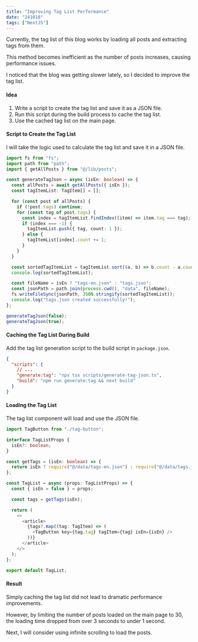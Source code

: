```yaml
---
title: "Improving Tag List Performance"
date: "241018"
tags: ["NextJS"]
---
```


Currently, the tag list of this blog works by loading all posts and extracting tags from them.

This method becomes inefficient as the number of posts increases, causing performance issues.

I noticed that the blog was getting slower lately, so I decided to improve the tag list.

#### Idea

1. Write a script to create the tag list and save it as a JSON file.
2. Run this script during the build process to cache the tag list.
3. Use the cached tag list on the main page.

#### Script to Create the Tag List

I will take the logic used to calculate the tag list and save it in a JSON file.

```ts
import fs from "fs";
import path from "path";
import { getAllPosts } from "@/lib/posts";

const generateTagJson = async (isEn: boolean) => {
  const allPosts = await getAllPosts({ isEn });
  const tagItemList: TagItem[] = [];

  for (const post of allPosts) {
    if (!post.tags) continue;
    for (const tag of post.tags) {
      const index = tagItemList.findIndex((item) => item.tag === tag);
      if (index === -1) {
        tagItemList.push({ tag, count: 1 });
      } else {
        tagItemList[index].count += 1;
      }
    }
  }

  const sortedTagItemList = tagItemList.sort((a, b) => b.count - a.count);
  console.log(sortedTagItemList);

  const fileName = isEn ? "tags-en.json" : "tags.json";
  const jsonPath = path.join(process.cwd(), "data", fileName);
  fs.writeFileSync(jsonPath, JSON.stringify(sortedTagItemList));
  console.log("tags.json created successfully!");
};

generateTagJson(false);
generateTagJson(true);
```

#### Caching the Tag List During Build

Add the tag list generation script to the build script in `package.json`.

```json
{
  "scripts": {
    // ...
    "generate:tag": "npx tsx scripts/generate-tag-json.ts",
    "build": "npm run generate:tag && next build"
  }
}
```

#### Loading the Tag List

The tag list component will load and use the JSON file.

```ts
import TagButton from "./tag-button";

interface TagListProps {
  isEn?: boolean;
}

const getTags = (isEn: boolean) => {
  return isEn ? require("@/data/tags-en.json") : require("@/data/tags.json");
};

const TagList = async (props: TagListProps) => {
  const { isEn = false } = props;

  const tags = getTags(isEn);

  return (
    <>
      <article>
        {tags?.map((tag: TagItem) => (
          <TagButton key={tag.tag} tagItem={tag} isEn={isEn} />
        ))}
      </article>
    </>
  );
};

export default TagList;
```

#### Result

Simply caching the tag list did not lead to dramatic performance improvements.

However, by limiting the number of posts loaded on the main page to 30, the loading time dropped from over 3 seconds to under 1 second.

Next, I will consider using infinite scrolling to load the posts.
